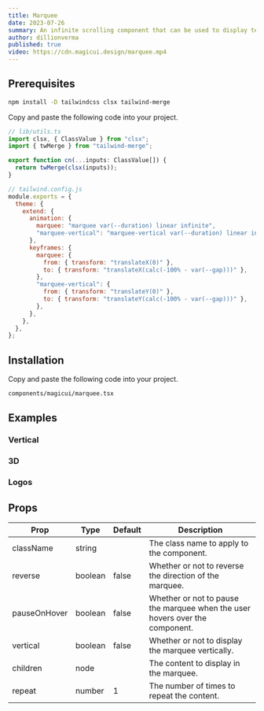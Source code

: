 ```yaml
---
title: Marquee
date: 2023-07-26
summary: An infinite scrolling component that can be used to display text, images, or videos.
author: dillionverma
published: true
video: https://cdn.magicui.design/marquee.mp4
---
```


<ComponentPreview name="marquee-demo" />

<Steps>

<Step>

## Prerequisites

```bash
npm install -D tailwindcss clsx tailwind-merge
```

Copy and paste the following code into your project.

```typescript
// lib/utils.ts
import clsx, { ClassValue } from "clsx";
import { twMerge } from "tailwind-merge";

export function cn(...inputs: ClassValue[]) {
  return twMerge(clsx(inputs));
}
```

```js
// tailwind.config.js
module.exports = {
  theme: {
    extend: {
      animation: {
        marquee: "marquee var(--duration) linear infinite",
        "marquee-vertical": "marquee-vertical var(--duration) linear infinite",
      },
      keyframes: {
        marquee: {
          from: { transform: "translateX(0)" },
          to: { transform: "translateX(calc(-100% - var(--gap)))" },
        },
        "marquee-vertical": {
          from: { transform: "translateY(0)" },
          to: { transform: "translateY(calc(-100% - var(--gap)))" },
        },
      },
    },
  },
};
```

</Step>

<Step>

## Installation

Copy and paste the following code into your project.

```text
components/magicui/marquee.tsx
```

<ComponentSource name="marquee" />

</Step>

</Steps>

## Examples

### Vertical

<ComponentPreview name="marquee-demo-vertical" />

### 3D

<ComponentPreview name="marquee-3d" />

### Logos

<ComponentPreview name="marquee-logos" />

## Props

| Prop         | Type    | Default | Description                                                                  |
| ------------ | ------- | ------- | ---------------------------------------------------------------------------- |
| className    | string  |         | The class name to apply to the component.                                    |
| reverse      | boolean | false   | Whether or not to reverse the direction of the marquee.                      |
| pauseOnHover | boolean | false   | Whether or not to pause the marquee when the user hovers over the component. |
| vertical     | boolean | false   | Whether or not to display the marquee vertically.                            |
| children     | node    |         | The content to display in the marquee.                                       |
| repeat       | number  | 1       | The number of times to repeat the content.                                   |
